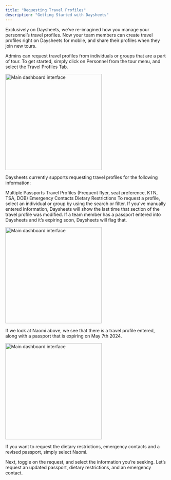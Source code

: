 ```yaml
---
title: "Requesting Travel Profiles"
description: "Getting Started with Daysheets"
---
```


Exclusively on Daysheets, we’ve re-imagined how you manage your personnel’s travel profiles. Now your team members can create travel profiles right on Daysheets for mobile, and share their profiles when they join new tours.

Admins can request travel profiles from individuals or groups that are a part of tour. To get started, simply click on Personnel from the tour menu, and select the Travel Profiles Tab.

<img
  src="/images/getting-started/download-daysheets/test.png"
  alt="Main dashboard interface"
  height="300"
  className="rounded-lg"
/>

Daysheets currently supports requesting travel profiles for the following information:

Multiple Passports
Travel Profiles (Frequent flyer, seat preference, KTN, TSA, DOB)
Emergency Contacts
Dietary Restrictions
To request a profile, select an individual or group by using the search or filter. If you’ve manually entered information, Daysheets will show the last time that section of the travel profile was modified. If a team member has a passport entered into Daysheets and it’s expiring soon, Daysheets will flag that.

<img
  src="/images/getting-started/download-daysheets/test.png"
  alt="Main dashboard interface"
  height="300"
  className="rounded-lg"
/>

If we look at Naomi above, we see that there is a travel profile entered, along with a passport that is expiring on May 7th 2024.

<img
  src="/images/getting-started/download-daysheets/test.png"
  alt="Main dashboard interface"
  height="300"
  className="rounded-lg"
/>

If you want to request the dietary restrictions, emergency contacts and a revised passport, simply select Naomi.

Next, toggle on the request, and select the information you’re seeking. Let’s request an updated passport, dietary restrictions, and an emergency contact.
